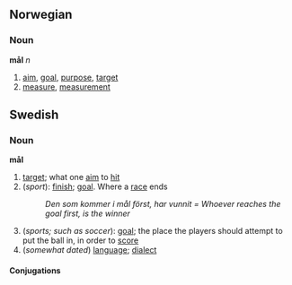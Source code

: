 ==Norwegian==
===Noun===
'''mål''' ''n''

#[[aim]], [[goal]], [[purpose]], [[target]]
#[[measure]], [[measurement]]

==Swedish==
===Noun===
'''mål'''
#[[target]]; what one [[aim]] to [[hit]]
#(''sport''): [[finish]]; [[goal]]. Where a [[race]] ends
#:''Den som kommer i mål först, har vunnit = Whoever reaches the goal first, is the winner''
#(''sports; such as soccer''): [[goal]]; the place the players should attempt to put the ball in, in order to [[score]]
#(''somewhat dated'') [[language]]; [[dialect]]

====Conjugations====
{{sv-noun|gender=Neuter|mål|målet|mål|målen|måls|målets|måls|målens}}